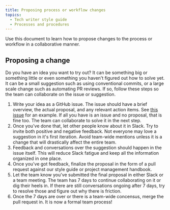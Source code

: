 ```yaml
---
title: Proposing process or workflow changes
topics:
  - Tech writer style guide
  - Processes and procedures
---
```


Use this document to learn how to propose changes to the process or workflow in a collaborative manner.

## Proposing a change

Do you have an idea you want to try out? It can be something big or something little or even something you haven't figured out how to solve yet. It can be a small suggestion such as using conventional commits, or a large scale change such as automating PR reviews. If so, follow these steps so the team can collaborate on the issue or suggestion.

1. Write your idea as a GitHub issue. The issue should have a brief overview, the actual proposal, and any relevant action items. See [this issue](https://github.com/newrelic/docs-website/issues/4553) for an example. If all you have is an issue and no proposal, that is fine too. The team can collaborate to solve it in the next step.
2. Once you've done that, let other people know about it in Slack. Try to invite both positive and negative feedback. Not everyone may love a suggestion in it's first iteration. Avoid team-wide mentions unless it is a change that will drastically affect the entire team.
3. Feedback and conversations over the suggestion should happen in the issue itself. This will reduce Slack fatigue and keep all the information organized in one place. 
4. Once you've got feedback, finalize the proposal in the form of a pull request against our style guide or project management handbook. 
5. Let the team know you've submitted the final proposal in either Slack or a team meeting. The team has 7 days to continue collaborating on it or dig their heels in. If there are still conversations ongoing after 7 days, try to resolve those and figure out why there is friction. 
6. Once the 7 days are over or there is a team-wide concensus, merge the pull request in. It is now a formal team process!